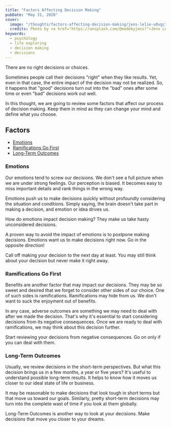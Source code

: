 ```yaml
---
title: "Factors Affecting Decision Making"
pubDate: "May 31, 2020"
cover: 
  image: "/thoughts/factors-affecting-decision-making/jens-lelie-u0vgcIOQG08-unsplash.jpg"
  credits: Photo by <a href="https://unsplash.com/@madebyjens?">Jens Lelie</a> on <a href="https://unsplash.com/">Unsplash</a>
keywords:
  - psychology
  - life exploring
  - decision making
  - decisions
---
```


There are no right decisions or choices.

Sometimes people call their decisions "right" when they like results. Yet, even in that case, the entire impact of the decision may not be realized. So, it happens that "good" decisions turn out into the "bad" ones after some time or even "bad" decisions work out well.

In this thought, we are going to review some factors that affect our process of decision making. Keep them in mind as they can change your mind and define what you choose.

## Factors

- [Emotions](#emotions)
- [Ramifications Go First](#ramifications-go-first)
- [Long-Term Outcomes](#long-term-outcomes)

<h3 id="emotions">Emotions</h3>

Our emotions tend to screw our decisions. We don't see a full picture when we are under strong feelings. Our perception is biased. It becomes easy to miss important details and rank things in the wrong way.

Emotions push us to make decisions quickly without profoundly considering the situation and conditions. Simply saying, the brain doesn't take part in making a decision, and emotion or idea drives us.

How do emotions impact decision making? They make us take hasty unconsidered decisions.

A proven way to avoid the impact of emotions is to postpone making decisions. Emotions want us to make decisions right now. Go in the opposite direction!

<Quote>Call off making your decision to the next day at least. You may still think about your decision but never make it right away.</Quote>

<h3 id="ramifications-go-first">Ramifications Go First</h3>

Benefits are another factor that may impact our decisions. They may be so sweet and desired that we forget to consider other sides of our choice. One of such sides is ramifications. Ramifications may hide from us. We don't want to suck the enjoyment out of benefits.

In any case, adverse outcomes are something we may need to deal with after we made the decision. That's why it's essential to start considering decisions from its negative consequences. Once we are ready to deal with ramifications, we may think about this decision further.

<Quote>Start reviewing your decisions from negative consequences. Go on only if you can deal with them.</Quote>

<h3 id="long-term-outcomes">Long-Term Outcomes</h3>

Usually, we review decisions in the short-term perspectives. But what this decision brings us in a few months, a year or five years? It's useful to understand possible long-term results. It helps to know how it moves us closer to our ideal state of life or business.

It may be reasonable to make decisions that look tough in short terms but that move us toward our goals. Similarly, pretty short-term decisions may turn into the complete wast of time if you look at them globally.

<Quote>Long-Term Outcomes is another way to look at your decisions. Make decisions that move you closer to your dreams.</Quote>
